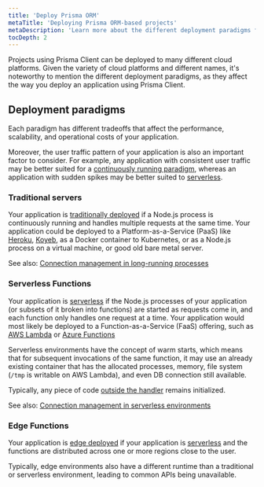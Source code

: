 ```yaml
---
title: 'Deploy Prisma ORM'
metaTitle: 'Deploying Prisma ORM-based projects'
metaDescription: 'Learn more about the different deployment paradigms for Node.js applications and how they affect deploying an application using Prisma Client.'
tocDepth: 2
---
```


<TopBlock>

Projects using Prisma Client can be deployed to many different cloud platforms. Given the variety of cloud platforms and different names, it's noteworthy to mention the different deployment paradigms, as they affect the way you deploy an application using Prisma Client.

</TopBlock>

## Deployment paradigms

Each paradigm has different tradeoffs that affect the performance, scalability, and operational costs of your application.

Moreover, the user traffic pattern of your application is also an important factor to consider. For example, any application with consistent user traffic may be better suited for a [continuously running paradigm](#traditional-servers), whereas an application with sudden spikes may be better suited to [serverless](#serverless-functions).

### Traditional servers

Your application is [traditionally deployed](/orm/prisma-client/deployment/traditional) if a Node.js process is continuously running and handles multiple requests at the same time. Your application could be deployed to a Platform-as-a-Service (PaaS) like [Heroku](/orm/prisma-client/deployment/traditional/deploy-to-heroku), [Koyeb](/orm/prisma-client/deployment/traditional/deploy-to-koyeb), as a Docker container to Kubernetes, or as a Node.js process on a virtual machine, or good old bare metal server.

See also: [Connection management in long-running processes](/orm/prisma-client/setup-and-configuration/databases-connections#long-running-processes)

### Serverless Functions

Your application is [serverless](/orm/prisma-client/deployment/serverless) if the Node.js processes of your application (or subsets of it broken into functions) are started as requests come in, and each function only handles one request at a time. Your application would most likely be deployed to a Function-as-a-Service (FaaS) offering, such as [AWS Lambda](/orm/prisma-client/deployment/serverless/deploy-to-aws-lambda) or [Azure Functions](/orm/prisma-client/deployment/serverless/deploy-to-azure-functions)

Serverless environments have the concept of warm starts, which means that for subsequent invocations of the same function, it may use an already existing container that has the allocated processes, memory, file system (`/tmp` is writable on AWS Lambda), and even DB connection still available.

Typically, any piece of code [outside the handler](https://docs.aws.amazon.com/lambda/latest/dg/gettingstarted-features.html#gettingstarted-features-programmingmodel) remains initialized.

See also: [Connection management in serverless environments](/orm/prisma-client/setup-and-configuration/databases-connections#serverless-environments-faas)

### Edge Functions

Your application is [edge deployed](/orm/prisma-client/deployment/edge) if your application is [serverless](#serverless-functions) and the functions are distributed across one or more regions close to the user.

Typically, edge environments also have a different runtime than a traditional or serverless environment, leading to common APIs being unavailable.
